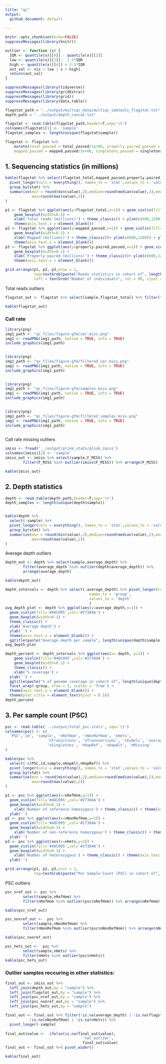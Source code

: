 ```yaml
---
title: "qc"
output:
  github_document: default
  
---
```


```r
knitr::opts_chunk$set(echo=FALSE)
suppressMessages(library(knitr))
```

```r
outlier <- function (x) {
  IQR <- quantile(x)[[4]] - quantile(x)[[2]]
  low <- quantile(x)[[2]] - 1.5*IQR
  high <- quantile(x)[[4]] + 1.5*IQR
  out_val <- x[x < low | x > high]
  return(out_val)
}
```

```r
suppressMessages(library(tidyverse))
suppressMessages(library(gridExtra))
suppressMessages(library(grid))
suppressMessages(library(data.table))

flagstat_path = "../output/multiqc_data/multiqc_samtools_flagstat.txt"
depth_path = "../output/depth_concat.txt"

flagstat <- read.table(flagstat_path,header=T,sep='\t')
colnames(flagstat)[1] <- 'sample'
flagstat_samples <- length(unique(flagstat$sample))

flagstat <- flagstat %>% 
    mutate(total_passed = total_passed/1e+06, properly.paired_passed = properly.paired_passed/1e+06, flagstat_total = flagstat_total/1e+06,
    mapped_passed = mapped_passed/1e+06, singletons_passed = singletons_passed/1e+06, duplicates_passed = duplicates_passed/1e+06)

```

## 1. Sequencing statistics (in millions)

```r
kable(flagstat %>% select(flagstat_total,mapped_passed,properly.paired_passed) %>%
  pivot_longer(cols = everything(), names_to = 'stat',values_to = 'value') %>%
  group_by(stat) %>% 
  summarise(min = round(min(value),2),median=round(median(value),2),mean=round(mean(value),2),
            max=round(max(value),2))
)
```


```r
p1 <- flagstat %>% ggplot(aes(y=flagstat_total,x=1)) + geom_violin(fill='#48C095',col='#27384A') +
    geom_boxplot(width=0.1) +
    xlab('Total reads (millions)') + theme_classic() + ylim(c(600,1200)) + ylab('') + 
    theme(axis.text.x = element_blank())
p2 <- flagstat %>% ggplot(aes(y=mapped_passed,x=1)) + geom_violin(fill='#48C095',col='#27384A') +
    geom_boxplot(width=0.1) +
    xlab('Mapped (millions)') + theme_classic()+ ylim(c(600,1200)) + ylab('') + 
    theme(axis.text.x = element_blank())
p3 <- flagstat %>% ggplot(aes(y=properly.paired_passed,x=1)) + geom_violin(fill='#48C095',col='#27384A') +
    geom_boxplot(width=0.1) + 
    xlab('Properly paired (millions)') + theme_classic()+ ylim(c(600,1200)) + ylab('') + 
    theme(axis.text.x = element_blank())

grid.arrange(p1, p2, p3,nrow = 1, 
             top=textGrob(paste("Reads statistics in cohort of", length(unique(flagstat$sample)), 'individuals',sep=' ')), 
             left = textGrob("Number of individuals", rot = 90, vjust = 1))

```


Total reads outliers 

```r
flagstat_out <- flagstat %>% select(sample,flagstat_total) %>% filter(flagstat_total %in% outlier(flagstat$flagstat_total))

kable(flagstat_out)
```

### Call rate

```r
library(png)
img1_path <- "qc_files/figure-gfm/var_miss.png"
img1 <- readPNG(img1_path, native = TRUE, info = TRUE)
include_graphics(img1_path)
  
```

```r
library(png)
img1_path <- "qc_files/figure-gfm/filtered_var_miss.png"
img1 <- readPNG(img1_path, native = TRUE, info = TRUE)
include_graphics(img1_path)
  
```

```r
library(png)
img1_path <- "qc_files/figure-gfm/samples_miss.png"
img1 <- readPNG(img1_path, native = TRUE, info = TRUE)
include_graphics(img1_path)
  
```

```r
library(png)
img1_path <- "qc_files/figure-gfm/filtered_samples_miss.png"
img1 <- readPNG(img1_path, native = TRUE, info = TRUE)
include_graphics(img1_path)
  
```

Call rate missing outliers 

```r
imiss <- fread('../output/plink_stats/plink.imiss')
colnames(imiss)[2] <- 'sample'
imiss_out <- imiss %>% select(sample,F_MISS) %>% 
        filter(F_MISS %in% outlier(imiss$F_MISS)) %>% arrange(F_MISS)

kable(imiss_out) 

```


## 2. Depth statistics

```r
depth <- read.table(depth_path,header=T,sep='\t')
depth_samples <- length(unique(depth$sample))


kable(depth %>% 
  select(-sample) %>% 
  pivot_longer(cols = everything(), names_to = 'stat',values_to = 'value') %>%
  group_by(stat) %>% 
  summarise(min = round(min(value),2),median=round(median(value),2),mean=round(mean(value),2),
            max=round(max(value),2))
)
```

Average depth outliers 

```r
depth_out <- depth %>% select(sample,average_depth) %>% 
        filter(average_depth %in% outlier(depth$average_depth)) %>% 
        arrange(average_depth)

kable(depth_out)
```

```r
depth_intervals <- depth %>% select(-average_depth) %>% pivot_longer(cols = -sample,
                                      names_to = 'group', 
                                      values_to = 'depth'
                                      )
avg_depth_plot <- depth %>% ggplot(aes(y=average_depth,x=1)) + 
  geom_violin(fill='#48C095',col='#27384A') + 
  geom_boxplot(width=0.1) +
  theme_classic() +
  xlab('Average depth') + 
  ylab('') +
  theme(axis.text.x = element_blank()) + 
  ggtitle(paste("Average depth per sample", length(unique(depth$sample)), 'unrelated individuals',sep=' ')) + theme(plot.title = element_text(hjust = 0.5))
avg_depth_plot
```


```r
depth_percent <- depth_intervals %>% ggplot(aes(x= depth, y=1)) + 
    geom_violin(fill='#48C095',col='#27384A') +
    geom_boxplot(width=0.1) +
    theme_classic() +
    xlab('% coverage') + 
  ylab('') +
  ggtitle(paste("% of genome coverage in cohort of", length(unique(depth$sample)), 'unrelated individuals',sep=' ')) + 
  facet_wrap(~group, nrow = 3, scales = 'free') +
  theme(axis.text.y = element_blank()) + 
  theme(plot.title = element_text(hjust = 0.5))
depth_percent
```

## 3. Per sample count (PSC)

```r

psc <- read.table('../output/total_psc.stats', sep='\t')
colnames(psc) <- c(
  'PSC','id', 'sample', 'nRefHom', 'nNonRefHom', 'nHets', 
                   'nTransitions', 'nTransversions', 'nIndels', 'average_depth',
                   'nSingletons', 'nHapRef', 'nHapAlt', 'nMissing'
)

kable(psc %>% 
  select(-c(PSC,id,sample,nHapAlt,nHapRef)) %>% 
  pivot_longer(cols = everything(), names_to = 'stat',values_to = 'value') %>%
  group_by(stat) %>% 
  summarise(min = round(min(value),2),median=round(median(value),2),mean=round(mean(value),2),
            max=round(max(value),2))
)

p1 <- psc %>% ggplot(aes(x=nRefHom,y=1)) + 
  geom_violin(fill='#48C095',col='#27384A') + 
  geom_boxplot(width=0.1) +
    xlab('Number of reference homozygous') + theme_classic() + theme(axis.text.y = element_blank()) +
  ylab('')
p2 <- psc %>% ggplot(aes(x=nNonRefHom,y=1)) + 
  geom_violin(fill='#48C095',col='#27384A') + 
  geom_boxplot(width=0.1) +
    xlab('Number of non-reference homozygous') + theme_classic() + theme(axis.text.y = element_blank())+
  ylab('')
p3 <- psc %>% ggplot(aes(x=nHets,y=1)) + 
  geom_violin(fill='#48C095',col='#27384A') + 
  geom_boxplot(width=0.1) +
    xlab('Number of heterozygous') + theme_classic() + theme(axis.text.y = element_blank())+
  ylab('')

grid.arrange(p1, p2, p3,ncol = 1, 
             top=textGrob(paste("Per Sample Count (PSC) in cohort of", length(unique(flagstat$sample)), 'unrelated individuals',sep=' ')))
```

PSC outliers

```r
psc_nref_out <- psc %>% 
        select(sample,nRefHom) %>% 
        filter(nRefHom %in% outlier(psc$nRefHom)) %>% arrange(nRefHom)

kable(psc_nref_out)

psc_nonref_out <-  psc %>% 
        select(sample,nNonRefHom) %>% 
        filter(nNonRefHom %in% outlier(psc$nNonRefHom)) %>% arrange(nNonRefHom)

kable(psc_nonref_out)

psc_hets_out <-  psc %>% 
        select(sample,nHets) %>% 
        filter(nHets %in% outlier(psc$nHets))
kable(psc_hets_out)
```

### Outlier samples reccuring in other statistics:

```r

final_out <- imiss_out %>% 
  left_join(depth_out,by = "sample") %>% 
  left_join(flagstat_out,by = "sample") %>%
  left_join(psc_nref_out,by = "sample") %>%
  left_join(psc_nonref_out,by = "sample") %>%
  left_join(psc_hets_out,by = "sample") 

final_out <- final_out %>% filter(!is.na(average_depth) | !is.na(flagstat_total) | !is.na(nRefHom)  |
           !is.na(nNonRefHom) | !is.na(nHets)) %>% 
  pivot_longer(-sample) 
  
final_out$value <-  ifelse(is.na(final_out$value),
                                   'not_outlier',
                                   final_out$value) 
final_out <- final_out %>% pivot_wider()

kable(final_out)

```



